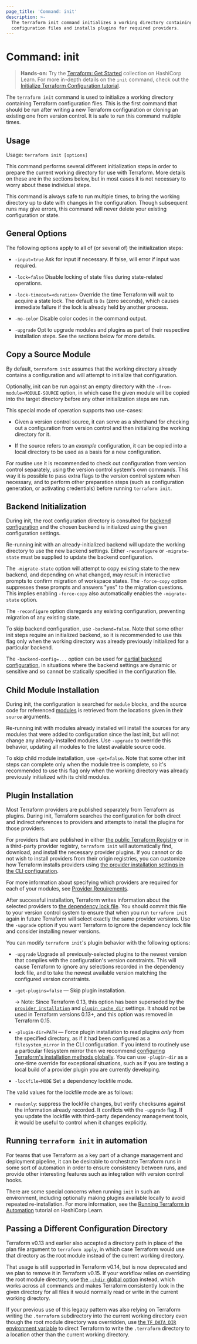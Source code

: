 ```yaml
---
page_title: 'Command: init'
description: >-
  The terraform init command initializes a working directory containing
  configuration files and installs plugins for required providers.
---
```


# Command: init

> **Hands-on:** Try the [Terraform: Get Started](https://learn.hashicorp.com/collections/terraform/aws-get-started?utm_source=WEBSITE&utm_medium=WEB_IO&utm_offer=ARTICLE_PAGE&utm_content=DOCS) collection on HashiCorp Learn. For more in-depth details on the `init` command, check out the [Initialize Terraform Configuration tutorial](https://learn.hashicorp.com/tutorials/terraform/init?utm_source=WEBSITE&utm_medium=WEB_IO&utm_offer=ARTICLE_PAGE&utm_content=DOCS).

The `terraform init` command is used to initialize a working directory
containing Terraform configuration files. This is the first command that should
be run after writing a new Terraform configuration or cloning an existing one
from version control. It is safe to run this command multiple times.

## Usage

Usage: `terraform init [options]`

This command performs several different initialization steps in order to
prepare the current working directory for use with Terraform. More details on
these are in the sections below, but in most cases it is not necessary to worry
about these individual steps.

This command is always safe to run multiple times, to bring the working
directory up to date with changes in the configuration. Though subsequent runs
may give errors, this command will never delete your existing configuration or
state.

## General Options

The following options apply to all of (or several of) the initialization steps:

* `-input=true` Ask for input if necessary. If false, will error if
  input was required.

* `-lock=false` Disable locking of state files during state-related operations.

* `-lock-timeout=<duration>` Override the time Terraform will wait to acquire
  a state lock. The default is `0s` (zero seconds), which causes immediate
  failure if the lock is already held by another process.

* `-no-color` Disable color codes in the command output.

* `-upgrade` Opt to upgrade modules and plugins as part of their respective
  installation steps. See the sections below for more details.

## Copy a Source Module

By default, `terraform init` assumes that the working directory already
contains a configuration and will attempt to initialize that configuration.

Optionally, init can be run against an empty directory with the
`-from-module=MODULE-SOURCE` option, in which case the given module will be
copied into the target directory before any other initialization steps are
run.

This special mode of operation supports two use-cases:

* Given a version control source, it can serve as a shorthand for checking out
  a configuration from version control and then initializing the working directory
  for it.

* If the source refers to an _example_ configuration, it can be copied into
  a local directory to be used as a basis for a new configuration.

For routine use it is recommended to check out configuration from version
control separately, using the version control system's own commands. This way
it is possible to pass extra flags to the version control system when necessary,
and to perform other preparation steps (such as configuration generation, or
activating credentials) before running `terraform init`.

## Backend Initialization

During init, the root configuration directory is consulted for
[backend configuration](/language/settings/backends/configuration) and the chosen backend
is initialized using the given configuration settings.

Re-running init with an already-initialized backend will update the working
directory to use the new backend settings. Either `-reconfigure` or
`-migrate-state` must be supplied to update the backend configuration.

The `-migrate-state` option will attempt to copy existing state to the new
backend, and depending on what changed, may result in interactive prompts to
confirm migration of workspace states.  The `-force-copy` option suppresses
these prompts and answers "yes" to the migration questions.
This implies enabling `-force-copy` also automatically enables the `-migrate-state` option.

The `-reconfigure` option disregards any existing configuration, preventing
migration of any existing state.

To skip backend configuration, use `-backend=false`. Note that some other init
steps require an initialized backend, so it is recommended to use this flag only
when the working directory was already previously initialized for a particular
backend.

The `-backend-config=...` option can be used for
[partial backend configuration](/language/settings/backends/configuration#partial-configuration),
in situations where the backend settings are dynamic or sensitive and so cannot
be statically specified in the configuration file.

## Child Module Installation

During init, the configuration is searched for `module` blocks, and the source
code for referenced [modules](/language/modules/develop) is retrieved from the locations
given in their `source` arguments.

Re-running init with modules already installed will install the sources for
any modules that were added to configuration since the last init, but will not
change any already-installed modules. Use `-upgrade` to override this behavior,
updating all modules to the latest available source code.

To skip child module installation, use `-get=false`. Note that some other init
steps can complete only when the module tree is complete, so it's recommended
to use this flag only when the working directory was already previously
initialized with its child modules.

## Plugin Installation

Most Terraform providers are published separately from Terraform as plugins.
During init, Terraform searches the configuration for both direct and indirect
references to providers and attempts to install the plugins for those providers.

For providers that are published in either
[the public Terraform Registry](https://registry.terraform.io/) or in a
third-party provider registry, `terraform init` will automatically find,
download, and install the necessary provider plugins. If you cannot or do not
wish to install providers from their origin registries, you can customize how
Terraform installs providers using
[the provider installation settings in the CLI configuration](/cli/config/config-file#provider-installation).

For more information about specifying which providers are required for each
of your modules, see [Provider Requirements](/language/providers/requirements).

After successful installation, Terraform writes information about the selected
providers to [the dependency lock file](/language/files/dependency-lock).
You should commit this file to your version control system to ensure that
when you run `terraform init` again in future Terraform will select exactly
the same provider versions. Use the `-upgrade` option if you want Terraform
to ignore the dependency lock file and consider installing newer versions.

You can modify `terraform init`'s plugin behavior with the following options:

* `-upgrade` Upgrade all previously-selected plugins to the newest version
  that complies with the configuration's version constraints. This will
  cause Terraform to ignore any selections recorded in the dependency lock
  file, and to take the newest available version matching the configured
  version constraints.
* `-get-plugins=false` — Skip plugin installation.

  -> Note: Since Terraform 0.13, this option has been superseded by the
  [`provider_installation`](/cli/config/config-file#provider-installation) and
  [`plugin_cache_dir`](/cli/config/config-file#plugin_cache_dir) settings.
  It should not be used in Terraform versions 0.13+, and this option
  was removed in Terraform 0.15.
* `-plugin-dir=PATH` — Force plugin installation to read plugins _only_ from
  the specified directory, as if it had been configured as a `filesystem_mirror`
  in the CLI configuration. If you intend to routinely use a particular
  filesystem mirror then we recommend
  [configuring Terraform's installation methods globally](/cli/config/config-file#provider-installation).
  You can use `-plugin-dir` as a one-time override for exceptional situations,
  such as if you are testing a local build of a provider plugin you are
  currently developing.
* `-lockfile=MODE` Set a dependency lockfile mode.

The valid values for the lockfile mode are as follows:

* `readonly`: suppress the lockfile changes, but verify checksums against the
  information already recorded. It conflicts with the `-upgrade` flag. If you
  update the lockfile with third-party dependency management tools, it would be
  useful to control when it changes explicitly.

## Running `terraform init` in automation

For teams that use Terraform as a key part of a change management and
deployment pipeline, it can be desirable to orchestrate Terraform runs in some
sort of automation in order to ensure consistency between runs, and provide
other interesting features such as integration with version control hooks.

There are some special concerns when running `init` in such an environment,
including optionally making plugins available locally to avoid repeated
re-installation. For more information, see
the [Running Terraform in Automation](https://learn.hashicorp.com/tutorials/terraform/automate-terraform?in=terraform/automation&utm_source=WEBSITE&utm_medium=WEB_IO&utm_offer=ARTICLE_PAGE&utm_content=DOCS) tutorial on HashiCorp Learn.

## Passing a Different Configuration Directory

Terraform v0.13 and earlier also accepted a directory path in place of the
plan file argument to `terraform apply`, in which case Terraform would use
that directory as the root module instead of the current working directory.

That usage is still supported in Terraform v0.14, but is now deprecated and we
plan to remove it in Terraform v0.15. If your workflow relies on overriding
the root module directory, use
[the `-chdir` global option](/cli/commands/#switching-working-directory-with-chdir)
instead, which works across all commands and makes Terraform consistently look
in the given directory for all files it would normally read or write in the
current working directory.

If your previous use of this legacy pattern was also relying on Terraform
writing the `.terraform` subdirectory into the current working directory even
though the root module directory was overridden, use
[the `TF_DATA_DIR` environment variable](/cli/config/environment-variables#tf_data_dir)
to direct Terraform to write the `.terraform` directory to a location other
than the current working directory.
